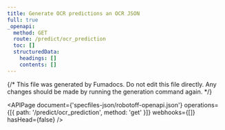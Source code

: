 ```yaml
---
title: Generate OCR predictions an OCR JSON
full: true
_openapi:
  method: GET
  route: /predict/ocr_prediction
  toc: []
  structuredData:
    headings: []
    contents: []
---
```


{/* This file was generated by Fumadocs. Do not edit this file directly. Any changes should be made by running the generation command again. */}

<APIPage
  document={'specfiles-json/robotoff-openapi.json'}
  operations={[{ path: '/predict/ocr_prediction', method: 'get' }]}
  webhooks={[]}
  hasHead={false}
/>
